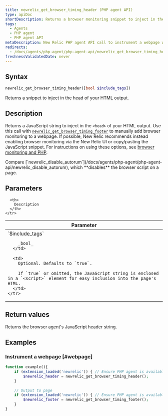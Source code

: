```yaml
---
title: newrelic_get_browser_timing_header (PHP agent API)
type: apiDoc
shortDescription: Returns a browser monitoring snippet to inject in the head of your HTML output.
tags:
  - Agents
  - PHP agent
  - PHP agent API
metaDescription: New Relic PHP agent API call to instrument a webpage with New Relic. Pair with newrelic_get_browser_timing_footer.
redirects:
  - /docs/agents/php-agent/php-agent-api/newrelic_get_browser_timing_header
freshnessValidatedDate: never
---
```


## Syntax

```php
newrelic_get_browser_timing_header([bool $include_tags])
```

Returns a <InlinePopover type="browser" /> snippet to inject in the head of your HTML output.

## Description

Returns a JavaScript string to inject in the `<head>` of your HTML output. Use this call with [`newrelic_get_browser_timing_footer`](/docs/agents/php-agent/php-agent-api/newrelic_get_browser_timing_footer) to manually add browser monitoring to a webpage. If possible, New Relic recommends instead enabling browser monitoring via the New Relic UI or copy/pasting the JavaScript snippet. For instructions on using these options, see [browser monitoring and PHP](/docs/agents/php-agent/features/page-load-timing-php).

<Callout variant="tip">
  Compare [`newrelic_disable_autorum`](/docs/agents/php-agent/php-agent-api/newrelic_disable_autorum), which <DNT>**disables**</DNT> the browser script on a page.
</Callout>

## Parameters

<table>
  <thead>
    <tr>
      <th width="25%">
        Parameter
      </th>

      <th>
        Description
      </th>
    </tr>
  </thead>

  <tbody>
    <tr>
      <td>
        `$include_tags`

        _bool_
      </td>

      <td>
        Optional. Defaults to `true`.

        If `true` or omitted, the JavaScript string is enclosed in a `<script>` element for easy inclusion into the page's HTML.
      </td>
    </tr>
  </tbody>
</table>

## Return values

Returns the browser agent's JavaScript header string.

## Examples

### Instrument a webpage [#webpage]

```php
function example(){
    if (extension_loaded('newrelic')) { // Ensure PHP agent is available
        $newrelic_header = newrelic_get_browser_timing_header();
    }
    
    // Output to page
    if (extension_loaded('newrelic')) { // Ensure PHP agent is available
        $newrelic_footer = newrelic_get_browser_timing_footer();
    }
}
```

